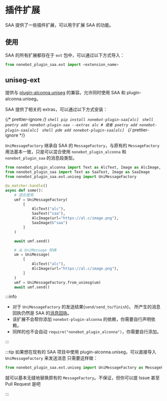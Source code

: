 

# 插件扩展

SAA 提供了一些插件扩展，可以用于扩展 SAA 的功能。

## 使用

SAA 的所有扩展都存在于 `ext` 包中，可以通过以下方式导入：

```python
from nonebot_plugin_saa.ext import <extension_name>
```

## uniseg-ext

提供与 [plugin-alconna.uniseg](https://github.com/nonebot/plugin-alconna) 的兼容。允许同时使用 SAA 和 plugin-alconna.uniseg。

SAA 提供了相关的 extras，可以通过以下方式安装：

{/* prettier-ignore */}
<Tabs>
  <TabItem value="pip" label="Pip" default>
    ```shell
    pip install nonebot-plugin-saa[alc]
    ```
  </TabItem>
  <TabItem value="poetry" label="Poetry">
    ```shell
    poetry add nonebot-plugin-saa --extras alc
    # 或者
    poetry add nonebot-plugin-saa[alc]
    ```
  </TabItem>
  <TabItem value="pdm" label="Pdm">
    ```shell
    pdm add nonebot-plugin-saa[alc]
    ```
  </TabItem>
</Tabs>
{/* prettier-ignore */}

`UniMessageFactory` 继承自 SAA 的 `MessageFactory`，与原有的 `MessageFactory` 用法基本一致，只是可以混合使用 `nonebot_plugin_alconna` 和 `nonebot_plugin_saa` 的消息段类型。

```python
from nonebot_plugin_alconna import Text as AlcText, Image as AlcImage, UniMessage
from nonebot_plugin_saa import Text as SaaText, Image as SaaImage
from nonebot_plugin_saa.ext.uniseg import UniMessageFactory

@a_matcher.handle()
async def some():
    # 混合使用
    umf = UniMessageFactory(
        [
            AlcText("alc"),
            SaaText("saa"),
            AlcImage(url="https://al.c/image.png"),
            SaaImage(b"saa")
        ]
    )

    await umf.send()

    # 从 UniMessage 转换
    um = UniMessage(
        [
            AlcText("alc"),
            AlcImage(url="https://al.c/image.png"),
        ]
    )
    umf = UniMessageFactory.from_unimsg(um)
    await umf.send()
```

:::info

- 对于 `UniMessageFactory` 的发送结果(`send/send_to/finish`)， 所产生的消息回执仍然是 SAA 的[消息回执](./02-message-build.md#receipt)。
- 该扩展不会帮你添加 `nonebot-plugin-alconna` 的依赖，你需要自行声明依赖。
- 同样的也不会自动 `require("nonebot_plugin_alconna")`，你需要自行添加。

:::

:::tip
如果想在现有的 SAA 项目中使用 plugin-alconna.uniseg，可以直接导入 `UniMessageFactory` 来发送消息
只需要这样做：

```python
from nonebot_plugin_saa.ext.uniseg import UniMessageFactory as MessageFactory
```

就可以基本无缝地替换原有的 `MessageFactory`。<Curtain>不保证，但你可以提 Issue 甚至 Pull Request 是吧</Curtain>

:::
